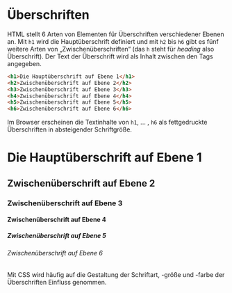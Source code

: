 # Überschriften

HTML stellt 6 Arten von Elementen für Überschriften verschiedener Ebenen
an. Mit `h1` wird die Hauptüberschrift definiert und mit `h2` bis `h6`
gibt es fünf weitere Arten von „Zwischenüberschriften“ (das `h` steht
für _heading_ also Überschrift). Der Text der Überschrift wird als
Inhalt zwischen den Tags angegeben.

```html
<h1>Die Hauptüberschrift auf Ebene 1</h1>
<h2>Zwischenüberschrift auf Ebene 2</h2>
<h3>Zwischenüberschrift auf Ebene 3</h3>
<h4>Zwischenüberschrift auf Ebene 4</h4>
<h5>Zwischenüberschrift auf Ebene 5</h5>
<h6>Zwischenüberschrift auf Ebene 6</h6>
```

Im Browser erscheinen die Textinhalte von `h1`, ... , `h6` als
fettgedruckte Überschriften in absteigender Schriftgröße.

<h1 style={{fontFamily: "serif", marginTop: "4px"}}>Die Hauptüberschrift auf Ebene 1</h1>
<h2 style={{fontFamily: "serif", marginTop: "4px"}}>Zwischenüberschrift auf Ebene 2</h2>
<h3 style={{fontFamily: "serif", marginTop: "4px"}}>Zwischenüberschrift auf Ebene 3</h3>
<h4 style={{fontFamily: "serif", marginTop: "4px"}}>Zwischenüberschrift auf Ebene 4</h4>
<h5 style={{fontFamily: "serif", marginTop: "4px"}}>Zwischenüberschrift auf Ebene 5</h5>
<h6 style={{fontFamily: "serif", marginTop: "4px"}}>Zwischenüberschrift auf Ebene 6</h6>

Mit CSS wird häufig auf die Gestaltung der Schriftart, -größe und -farbe der
Überschriften Einfluss genommen.
